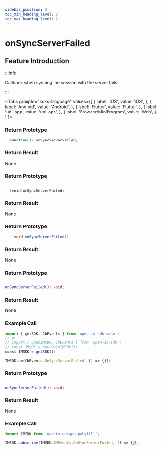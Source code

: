 ```yaml
---
sidebar_position: 3
toc_min_heading_level: 2
toc_max_heading_level: 2
---
```


# onSyncServerFailed

## Feature Introduction

:::info

Callback when syncing the session with the server fails.

:::

<Tabs
groupId="sdks-language"
values={[
{ label: 'iOS', value: 'iOS', },
{ label: 'Android', value: 'Android', },
{ label: 'Flutter', value: 'Flutter', },
{ label: 'uni-app', value: 'uni-app', },
{ label: 'Browser/MiniProgram', value: 'Web', },
]
}>

<TabItem value="Flutter">

### Return Prototype

```dart showLineNumbers
  Function()? onSyncServerFailed;
```

### Return Result

None

</TabItem>

<TabItem value="iOS">

### Return Prototype

```swift showLineNumbers

- (void)onSyncServerFailed;

```

### Return Result

None

</TabItem>

<TabItem value="Android">

### Return Prototype

```java showLineNumbers
    void onSyncServerFailed()
```

### Return Result

None

</TabItem>

<TabItem value="Web">

### Return Prototype

```ts showLineNumbers

onSyncServerFailed(): void;

```

### Return Result

None

### Example Call

```js showLineNumbers
import { getSDK, CbEvents } from 'open-im-sdk-wasm';
// or
// import { OpenIMSDK, CbEvents } from 'open-im-sdk';
// const IMSDK = new OpenIMSDK();
const IMSDK = getSDK();

IMSDK.on(CbEvents.OnSyncServerFailed, () => {});
```

</TabItem>

<TabItem value="uni-app">

### Return Prototype

```ts showLineNumbers

onSyncServerFailed(): void;

```

### Return Result

None

### Example Call

```js showLineNumbers
import IMSDK from 'openim-uniapp-polyfill';

IMSDK.subscribe(IMSDK.IMEvents.OnSyncServerFailed, () => {});
```

</TabItem>

</Tabs>